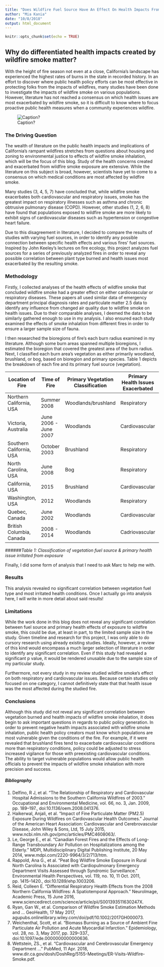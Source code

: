 ```yaml
---
title: "Does Wildfire Fuel Source Have An Effect On Health Impacts From Smoke Exposure?"
author: "Mia Kania"
date: "10/8/2018"
output: html_document
---
```


```r
knitr::opts_chunk$set(echo = TRUE)
```

## Why do differentiated health impacts created by wildfire smoke matter?
With the height of fire season not even at a close, California’s landscape has experienced the highest rates of burns in the state in recorded history. In an effort to discover where public health policy efforts can be most effective in protecting folks from the impacts of wildfires, many studies have been done to investigate the impacts of wildfire smoke on various populations. However, literature has not reached a consensus on which health issues are most exacerbated by wildfire smoke, so it is difficult to know where to focus proactive public health measures when a community experiences wildfire.


![Caption?](figure/FEMA33364_A_helicopter_drops_water_on_the_wildfire_in_California.jpg)

### The Driving Question
The wealth of literature on the public health impacts and implications of California’s rampant wildfires stretches from questions about housing and zoning to environmental justice to effects of wildfire smoke inhalation, which will be the focus of this blog. Study of the health concerns created and exacerbated from wildfire smoke exposure are extensive. While the literature on this subject is broad, however, scientists have yet to come to a consensus on which medical conditions are most affected by wildfire smoke. 

Many studies (3, 4, 5, 7) have concluded that, while wildfire smoke exacerbates both cardiovascular and respiratory issues, smoke has the greatest impact on respiratory illnesses such as asthma and chronic obtrusive pulmonary disease (COPD). However, other studies (1, 2, 6, 8) have found that populations exposed to wildfire smoke are more likely to exhibit signs of cardiovascular diseases such as hypertension or congestive heart failure.

Due to this disagreement in literature, I decided to compare the results of studies with varying fuel sources, in order to identify any possible connection between specific health effects and various fires’ fuel sources. Inspired by John Keeley’s lectures on fire ecology, this project analyzes fuel sources for a series of previously analyzed fires in order to reveal any possible correlation between plant type burned and health issues most exacerbated by the resulting smoke.


### Methodology
Firstly, I collected analyses of the health effects of wildfire smoke that concluded wildfire smoke had a greater effect on either cardiovascular or respiratory diseases. These papers all used similar data of emergency department principal diagnosis rates and particulate matter 2.5 data to identify any influence from changed air quality due to wildfire smoke on health issues. Due to their comparable analyses, I deemed the data to be similarly gathered enough to use in my analysis. I also ensured each study examined the effects of smoke inhalation from different fires in order to ensure a larger sample size of fauna.

I then researched the bioregions of fire’s each burn radius examined in my literature. Although some burn areas spanned multiple bioregions, I estimated the bioregion that covered the greatest area of the burn radius. Next, I classified each burn area’s vegetation as either primarily woodland, brushland, or bog, based on bioregion and primary species. Table 1 depicts the breakdown of each fire and its primary fuel source (vegetation).

Location of Fire | Time of Fire | Primary Vegetation Classification | Primary Health Issues Exacerbated
------------- | ------------- | ------------- | ------------- | ------------- | ------------- | -------------
Northern California, USA | Summer 2008| Woodlands/brushland | Respiratory 
Victoria, Australia | June 2006 - June 2007 | Woodlands |  Cardiovascular 
Southern California, USA | October 2003 | Brushland | Respiratory
North Carolina, USA | June 2008 | Bog | Respiratory
California, USA | 2015 | Brushland | Cardiovascular
Washington, USA | 2012 | Woodlands | Respiratory
Quebec, Canada | June 2002 | Woodlands | Cardiovascular
British Columbia, Canada | 2008 - 2014 | Woodlands | Cadriovascular
######*Table 1: Classification of vegetation fuel source & primary health issue irritated from exposure*

Finally, I did some form of analysis that I need to ask Marc to help me with.

### Results
This analysis revealed no significant correlation between vegetation fuel type and most irritated health conditions. Once I actually go into analysis here, I will write in more detail about said results!

### Limitations
While the work done in this blog does not reveal any significant correlation between fuel source and primary health effects of exposure to wildfire smoke, this could be due, at least in part, to the limited sample size in the study. Given timeline and research for this project, I was only able to do cursory research using already existing studies. Ideally, however, a review of this kind would encompass a much larger selection of literature in order to identify any significant correlation. Even if this study had revealed a significant p value, it would be rendered unusable due to the sample size of my particular study.

Furthermore, not every study in my review studied wildfire smoke’s effect on both respiratory and cardiovascular issues. Because certain studies only focused on one category, I cannot definitively state that that health issue was the most affected during the studied fire.


### Conclusions
Although this study did not reveal any significant correlation between vegetation burned and health impacts of wildfire smoke inhalation, it does begin to ask important questions in regards to public policy generation. In order to prevent negative health impacts associated with wildfire smoke inhalation, public health policy creators must know which populations are most vulnerable given the conditions of the fire. For example, if it were revealed that brushland fires tend to exacerbate cardiovascular conditions more than respiratory conditions, policy could be adjusted to stress increased vigilance for those with preexisting cardiovascular conditions. The ability to target vulnerable populations would allow public health officials to prevent the impacts of wildfire smoke inhalation with more precision and success.

##### Bibliography

1. Delfino, R J, et al. “The Relationship of Respiratory and Cardiovascular Hospital Admissions to the Southern California Wildfires of 2003.” Occupational and Environmental Medicine, vol. 66, no. 3, Jan. 2009, pp. 189–197., doi:10.1136/oem.2008.041376.
2. Haikerwal, Anjali, et al. “Impact of Fine Particulate Matter (PM2.5) Exposure During Wildfires on Cardiovascular Health Outcomes.” Journal of the American Heart Association: Cardiovascular and Cerebrovascular Disease, John Wiley & Sons, Ltd, 15 July 2015, www.ncbi.nlm.nih.gov/pmc/articles/PMC4608063/.
3. Le, George E., et al. “Canadian Forest Fires and the Effects of Long-Range Transboundary Air Pollution on Hospitalizations among the Elderly.” MDPI, Multidisciplinary Digital Publishing Institute, 20 May 2014, www.mdpi.com/2220-9964/3/2/713/htm.
4. Rappold, Ana G., et al. “Peat Bog Wildfire Smoke Exposure in Rural North Carolina Is Associated with Cardiopulmonary Emergency Department Visits Assessed through Syndromic Surveillance.” Environmental Health Perspectives, vol. 119, no. 10, 11 Oct. 2011, pp. 1415–1420., doi:10.1289/ehp.1003206.
5. Reid, Colleen E. “Differential Respiratory Health Effects from the 2008 Northern California Wildfires: A Spatiotemporal Approach.” NeuroImage, Academic Press, 15 June 2016, www.sciencedirect.com/science/article/pii/S001393511630247X.
6. Ryan, Gan W., et al. Comparison of Wildfire Smoke Estimation Methods and ... GeoHealth, 17 May 2017, agupubs.onlinelibrary.wiley.com/doi/pdf/10.1002/2017GH000073.
7. Weichenthal, Scott, et al. “Biomass Burning as a Source of Ambient Fine Particulate Air Pollution and Acute Myocardial Infarction.” Epidemiology, vol. 28, no. 3, May 2017, pp. 329–337., doi:10.1097/ede.0000000000000636.
8. Wettstein, ZS., et al. “Cardiovascular and Cerebrovascular Emergency Department ...” PubMed, 11 Apr. 2018, www.dir.ca.gov/dosh/DoshReg/5155-Meetings/ER-Visits-Wildfire-Smoke.pdf.
